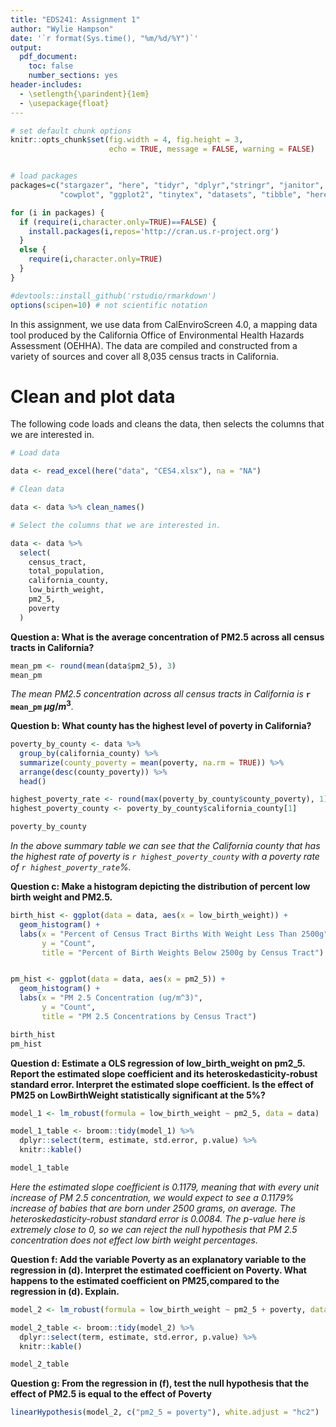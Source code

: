 ```yaml
---
title: "EDS241: Assignment 1"
author: "Wylie Hampson"
date: '`r format(Sys.time(), "%m/%d/%Y")`'
output: 
  pdf_document:
    toc: false
    number_sections: yes
header-includes:
  - \setlength{\parindent}{1em}
  - \usepackage{float}
--- 
```

  
``` r

# set default chunk options
knitr::opts_chunk$set(fig.width = 4, fig.height = 3, 
                      echo = TRUE, message = FALSE, warning = FALSE)


# load packages
packages=c("stargazer", "here", "tidyr", "dplyr","stringr", "janitor", "estimatr", "huxtable", "car",
           "cowplot", "ggplot2", "tinytex", "datasets", "tibble", "here", "readxl", "DT", "xtable")

for (i in packages) {
  if (require(i,character.only=TRUE)==FALSE) {
    install.packages(i,repos='http://cran.us.r-project.org')
  }
  else {
    require(i,character.only=TRUE)
  }
}

#devtools::install_github('rstudio/rmarkdown')
options(scipen=10) # not scientific notation


```

\noindent In this assignment, we use data from CalEnviroScreen 4.0, a mapping data tool produced by the California Office of Environmental Health Hazards Assessment (OEHHA). The data are compiled and constructed from a variety of sources and cover all 8,035 census tracts in California.

# Clean and plot data

\noindent The following code loads and cleans the data, then selects the columns that we are interested in.

```r

# Load data

data <- read_excel(here("data", "CES4.xlsx"), na = "NA")

# Clean data

data <- data %>% clean_names()

# Select the columns that we are interested in.

data <- data %>% 
  select(
    census_tract,
    total_population,
    california_county,
    low_birth_weight,
    pm2_5,
    poverty
  )


```

\noindent
**Question a: What is the average concentration of PM2.5 across all census tracts in California?**

```r
mean_pm <- round(mean(data$pm2_5), 3)
mean_pm
```

\noindent 
*The mean PM2.5 concentration across all census tracts in California is* **`r mean_pm` $\mu g/m^3$***.*

\noindent
**Question b: What county has the highest level of poverty in California?**

```r
poverty_by_county <- data %>%
  group_by(california_county) %>%
  summarize(county_poverty = mean(poverty, na.rm = TRUE)) %>% 
  arrange(desc(county_poverty)) %>% 
  head()

highest_poverty_rate <- round(max(poverty_by_county$county_poverty), 1)
highest_poverty_county <- poverty_by_county$california_county[1]

poverty_by_county

```

\noindent
*In the above summary table we can see that the California county that has the highest rate of poverty is `r highest_poverty_county` with a poverty rate of `r highest_poverty_rate`%.*

\noindent
**Question c: Make a histogram depicting the distribution of percent low birth weight and PM2.5.**

```r
birth_hist <- ggplot(data = data, aes(x = low_birth_weight)) +
  geom_histogram() +
  labs(x = "Percent of Census Tract Births With Weight Less Than 2500g",
       y = "Count",
       title = "Percent of Birth Weights Below 2500g by Census Tract")


pm_hist <- ggplot(data = data, aes(x = pm2_5)) +
  geom_histogram() +
  labs(x = "PM 2.5 Concentration (ug/m^3)",
       y = "Count",
       title = "PM 2.5 Concentrations by Census Tract")

birth_hist
pm_hist
```

\noindent
**Question d: Estimate a OLS regression of low_birth_weight on pm2_5. Report the estimated slope coefficient and its heteroskedasticity-robust standard error. Interpret the estimated slope coefficient. Is the effect of PM25 on LowBirthWeight statistically significant at the 5%?**

```r
model_1 <- lm_robust(formula = low_birth_weight ~ pm2_5, data = data)

model_1_table <- broom::tidy(model_1) %>% 
  dplyr::select(term, estimate, std.error, p.value) %>%
  knitr::kable()

model_1_table
```

\noindent
*Here the estimated slope coefficient is 0.1179, meaning that with every unit increase of PM 2.5 concentration, we would expect to see a 0.1179% increase of babies that are born under 2500 grams, on average. The heteroskedasticity-robust standard error is 0.0084. The p-value here is extremely close to 0, so we can reject the null hypothesis that PM 2.5 concentration does not effect low birth weight percentages.*

\noindent
**Question f: Add the variable Poverty as an explanatory variable to the regression in (d). Interpret the estimated coefficient on Poverty. What happens to the estimated coefficient on PM25,compared to the regression in (d). Explain.**

```r
model_2 <- lm_robust(formula = low_birth_weight ~ pm2_5 + poverty, data = data)

model_2_table <- broom::tidy(model_2) %>% 
  dplyr::select(term, estimate, std.error, p.value) %>%
  knitr::kable()

model_2_table
```

\noindent
**Question g: From the regression in (f), test the null hypothesis that the effect of PM2.5 is equal to the effect of Poverty**

```r
linearHypothesis(model_2, c("pm2_5 = poverty"), white.adjust = "hc2")
```

